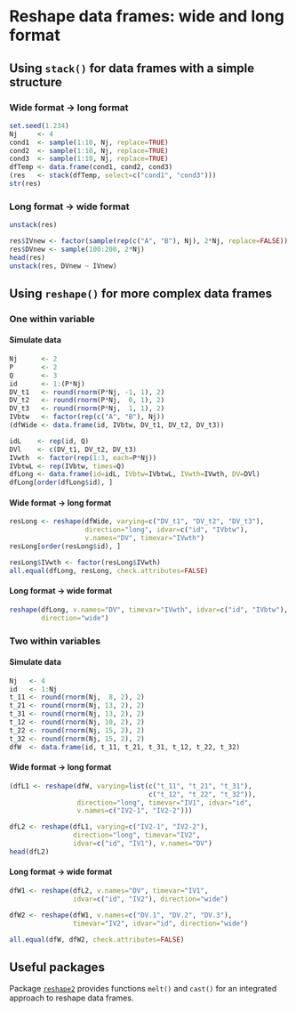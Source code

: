 Reshape data frames: wide and long format
=========================

Using `stack()` for data frames with a simple structure
-------------------------

### Wide format -> long format

```r
set.seed(1.234)
Nj     <- 4
cond1  <- sample(1:10, Nj, replace=TRUE)
cond2  <- sample(1:10, Nj, replace=TRUE)
cond3  <- sample(1:10, Nj, replace=TRUE)
dfTemp <- data.frame(cond1, cond2, cond3)
(res   <- stack(dfTemp, select=c("cond1", "cond3")))
str(res)
```

### Long format -> wide format

```r
unstack(res)
```

```r
res$IVnew <- factor(sample(rep(c("A", "B"), Nj), 2*Nj, replace=FALSE))
res$DVnew <- sample(100:200, 2*Nj)
head(res)
unstack(res, DVnew ~ IVnew)
```

Using `reshape()` for more complex data frames
-------------------------

### One within variable

#### Simulate data

```r
Nj      <- 2
P       <- 2
Q       <- 3
id      <- 1:(P*Nj)
DV_t1   <- round(rnorm(P*Nj, -1, 1), 2)
DV_t2   <- round(rnorm(P*Nj,  0, 1), 2)
DV_t3   <- round(rnorm(P*Nj,  1, 1), 2)
IVbtw   <- factor(rep(c("A", "B"), Nj))
(dfWide <- data.frame(id, IVbtw, DV_t1, DV_t2, DV_t3))
```

```r
idL    <- rep(id, Q)
DVl    <- c(DV_t1, DV_t2, DV_t3)
IVwth  <- factor(rep(1:3, each=P*Nj))
IVbtwL <- rep(IVbtw, times=Q)
dfLong <- data.frame(id=idL, IVbtw=IVbtwL, IVwth=IVwth, DV=DVl)
dfLong[order(dfLong$id), ]
```

#### Wide format -> long format

```r
resLong <- reshape(dfWide, varying=c("DV_t1", "DV_t2", "DV_t3"),
                   direction="long", idvar=c("id", "IVbtw"),
                   v.names="DV", timevar="IVwth")
resLong[order(resLong$id), ]
```

```r
resLong$IVwth <- factor(resLong$IVwth)
all.equal(dfLong, resLong, check.attributes=FALSE)
```

#### Long format -> wide format

```r
reshape(dfLong, v.names="DV", timevar="IVwth", idvar=c("id", "IVbtw"),
        direction="wide")
```

### Two within variables

#### Simulate data

```r
Nj   <- 4
id   <- 1:Nj
t_11 <- round(rnorm(Nj,  8, 2), 2)
t_21 <- round(rnorm(Nj, 13, 2), 2)
t_31 <- round(rnorm(Nj, 13, 2), 2)
t_12 <- round(rnorm(Nj, 10, 2), 2)
t_22 <- round(rnorm(Nj, 15, 2), 2)
t_32 <- round(rnorm(Nj, 15, 2), 2)
dfW  <- data.frame(id, t_11, t_21, t_31, t_12, t_22, t_32)
```

#### Wide format -> long format

```r
(dfL1 <- reshape(dfW, varying=list(c("t_11", "t_21", "t_31"),
                                   c("t_12", "t_22", "t_32")),
                 direction="long", timevar="IV1", idvar="id",
                 v.names=c("IV2-1", "IV2-2")))
```

```r
dfL2 <- reshape(dfL1, varying=c("IV2-1", "IV2-2"),
				direction="long", timevar="IV2",
				idvar=c("id", "IV1"), v.names="DV")
head(dfL2)
```

#### Long format -> wide format

```r
dfW1 <- reshape(dfL2, v.names="DV", timevar="IV1",
                idvar=c("id", "IV2"), direction="wide")
```

```r
dfW2 <- reshape(dfW1, v.names=c("DV.1", "DV.2", "DV.3"),
                timevar="IV2", idvar="id", direction="wide")

all.equal(dfW, dfW2, check.attributes=FALSE)
```

Useful packages
-------------------------

Package [`reshape2`](http://cran.r-project.org/package=reshape2) provides functions `melt()` and `cast()` for an integrated approach to reshape data frames.
